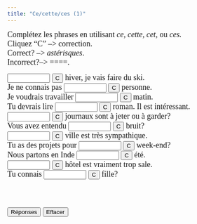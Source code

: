 ```yaml
---
title: "Ce/cette/ces (1)"
---
```


<p align=left><font face="Garamond" size="4">Complétez les phrases en utilisant 
        *ce,* *cette,* *cet,* ou *ces.* <br>
        Cliquez "C" --&gt; correction.<br>
        Correct? --&gt; *astérisques*. <br>
        Incorrect?--&gt; ====.</font></p>


<form action="" method=post>
              <font face="Garamond" size="4"> 
              <input size=9 name=item1>
              <input onClick="dasher(form.item1, 'Cet')" type=button value=C name=Button>
              hiver, je vais faire du ski.<br>
              Je ne connais pas 
              <input size=9 name=item2>
              <input onClick="dasher(form.item2, 'cette')" type=button value=C name=Button>
              personne.<br>
              Je voudrais travailler 
              <input size=9 name=item3>
              <input onClick="dasher(form.item3, 'ce')" type=button value=C name=Button>
              matin.<br>
              Tu devrais lire 
              <input size=9 name=item4>
              <input onClick="dasher(form.item4, 'ce')" type=button value=C name=Button>
              roman. Il est intéressant.<br>
              <input size=9 name=item5>
              <input onClick="dasher(form.item5, 'Ces')" type=button value=C name=Button>
              journaux sont à jeter ou à garder?<br>
              Vous avez entendu 
              <input size=9 
      name=item6>
              <input onClick="dasher(form.item6, 'ce')" type=button value=C name=Button>
              bruit?<br>
              <input size=9 name=item7>
              <input onClick="dasher(form.item7, 'Cette')" type=button value=C name=Button>
              ville est très sympathique.<br>
              Tu as des projets pour 
              <input size=9 
      name=item8>
              <input onClick="dasher(form.item8, 'ce')" type=button value=C name=Button>
              week-end?<br>
              Nous partons en Inde 
              <input size=9 name=item9>
              <input onClick="dasher(form.item9, 'cet')" type=button value=C name=Button>
              été.<br>
              <input size=9 name=item10>
              <input onClick="dasher(form.item10, 'Cet')" type=button value=C name=Button>
              hôtel est vraiment trop sale. <br>
              Tu connais 
              <input size=9 name=item11>
              <input onClick="dasher(form.item11, 'cette')" type=button value=C name=Button>
              fille? <br>
              <br>
              <br>
              <br>
              <input onClick="form.item1.value='Cet';form.item2.value='cette';form.item3.value='ce';form.item4.value='ce';form.item5.value='Ces';form.item6.value='ce';form.item7.value='Cette';form.item8.value='ce';form.item9.value='cet';form.item10.value='Cet';form.item11.value='cette';" type=button value="Réponses" name=Button>
              <input onClick="form.item1.value='';form.item2.value='';form.item3.value='';form.item4.value='';form.item5.value='';form.item6.value='';form.item7.value='';form.item8.value='';form.item9.value='';form.item10.value='';form.item11.value='';" type=button value="Effacer" name=Button>
              </font> 
            </form>

<SCRIPT Language="JavaScript">
//  This code is based on George Mitrevski's original CLOZE code.  
//  Dennie Hoopingarner modified it to provide more detailed feedback about the user's responses, 
//  in a manner similar to the Dasher program.
//  You are welcome to use and modify this code, but please give credit where credit is due. 
//  Dennie Hoopingarner, Michigan State University  hooping4@msu.edu
//  Content by: Alison Murray Levine, University of Virginia, alevine@virginia.edu 
function dasher(Student, Correct) {
var studentAnswer = Student.value;
var correctAnswer = Correct;
var result = ""
for (var c = 0; c< correctAnswer.length; c ++) {
	var CorrectX = correctAnswer.charAt(c);
	var StudentX = studentAnswer.charAt(c);
	if (CorrectX == StudentX) {
	result = result + CorrectX;
	}
	else {
	result = result +  "=";
	}
}
Student.value = result;
    if (studentAnswer == correctAnswer){
    Student.value = "*" + studentAnswer + "*";
    }
}

<!-- done hiding --></SCRIPT>
